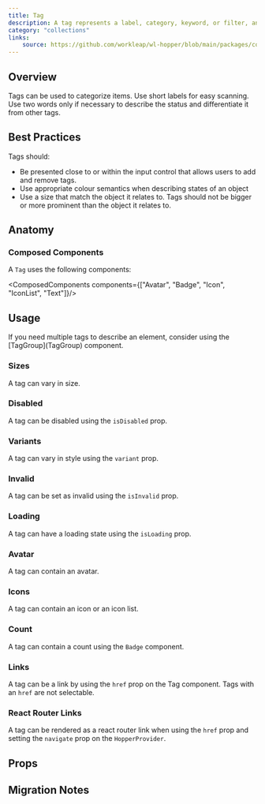 ```yaml
---
title: Tag
description: A tag represents a label, category, keyword, or filter, and can be used for various groupings. If you need multiple tags, consider using the TagGroup component.
category: "collections"
links:
    source: https://github.com/workleap/wl-hopper/blob/main/packages/components/src/tag/src/Tag.tsx
---
```


<Example src="tag/docs/tag/preview" />

## Overview

Tags can be used to categorize items.
Use short labels for easy scanning. Use two words only if necessary to describe the status and differentiate it from other tags.

## Best Practices

Tags should:

- Be presented close to or within the input control that allows users to add and remove tags.
- Use appropriate colour semantics when describing states of an object
- Use a size that match the object it relates to. Tags should not be bigger or more prominent than the object it relates to.

## Anatomy

### Composed Components

A `Tag` uses the following components:

<ComposedComponents components={["Avatar", "Badge", "Icon", "IconList", "Text"]}/>

## Usage

<Callout variant="information">
If you need multiple tags to describe an element, consider using the [TagGroup](TagGroup) component.
</Callout>

### Sizes

A tag can vary in size.

<Example src="tag/docs/tag/sizes" />

### Disabled

A tag can be disabled using the `isDisabled` prop.

<Example src="tag/docs/tag/disabled" />

### Variants

A tag can vary in style using the `variant` prop.

<Example src="tag/docs/tag/variants" />

### Invalid

A tag can be set as invalid using the `isInvalid` prop.

<Example src="tag/docs/tag/invalid" />

### Loading

A tag can have a loading state using the `isLoading` prop.

<Example src="tag/docs/tag/loading" />

### Avatar

A tag can contain an avatar.

<Example src="tag/docs/tag/avatar" />

### Icons

A tag can contain an icon or an icon list.

<Example src="tag/docs/tag/icons" />

### Count

A tag can contain a count using the `Badge` component.

<Example src="tag/docs/tag/count" />

### Links

A tag can be a link by using the `href` prop on the Tag component. Tags with an `href` are not selectable.

<Example src="tag/docs/tag/links" />

### React Router Links

A tag can be rendered as a react router link when using the `href` prop and setting the `navigate` prop on the `HopperProvider`.

<Example src="tag/docs/tag/reactRouterLinks" />

## Props

<PropTable component="Tag" />

## Migration Notes

<MigrateGuide src="tag/docs/migration-notes-tag" />
